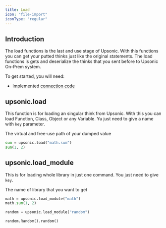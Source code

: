 ```yaml
---
title: Load
icon: "file-import"
iconType: "regular"
---
```


## Introduction
The load functions is the last and use stage of Upsonic. With this functions you can get your putted thinks just like the original statements. The load functions is gets and deserialize the thinks that you sent before to Upsonic On-Prem system.

To get started, you will need:

- Implemented [connection code](/client/getting_started/connection)



## upsonic.load

This function is for loading an singular think from Upsonic. With this you can load Function, Class, Object or any Variable. Yu just need to give a name with `key` parameter.

<ParamField path="key" type="string">
  The virtual and free-use path of your dumped value
</ParamField>

```python
sum = upsonic.load("math.sum")
sum(1, 2)
```



## upsonic.load_module

This is for loading whole library in just one command. You just need to give `key`.

<ParamField path="key" type="string">
  The name of library that you want to get
</ParamField>



```python
math = upsonic.load_module("math")
math.sum(1, 2)

random = upsonic.load_module("random")

random.Random().random()
```
